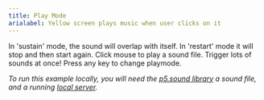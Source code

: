 ```yaml
---
title: Play Mode
arialabel: Yellow screen plays music when user clicks on it
---
```



<p>In 'sustain' mode, the sound will overlap with itself.
In 'restart' mode it will stop and then start again.
Click mouse to play a sound file.
Trigger lots of sounds at once! Press any key to change playmode.</p>
<p><em><span class="small"> To run this example locally, you will need the
<a href="http://p5js.org/reference/#/libraries/p5.sound">p5.sound library</a>
a sound file, and a running <a href="https://github.com/processing/p5.js/wiki/Local-server">local server</a>.</span></em></p>
